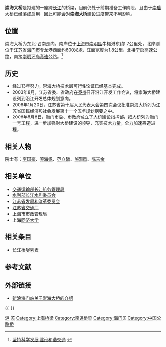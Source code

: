 {{中国大陆未来建设}}
'''崇海大桥'''是拟建的一座跨[[长江|长江]]的桥梁，目前仍处于前期准备工作阶段，且由于[[崇启大桥|崇启大桥]]已经落成启用，因此可能会对'''崇海大桥'''建设进度带来不利影响。

== 位置 ==
崇海大桥为东北-西南走向，南岸位于[[上海市|上海市]][[崇明區|崇明區]]牛棚港东约1.7公里处，北岸则位于[[江苏省|江苏省]][[海门市|海门市]]青龙港西面约600米處，江面宽度为1.8公里。北接[[宁启高速公路|宁启高速公路]]，南接[[崇明环岛高速公路|崇明环岛高速公路]]。<ref>[http://www.jslegal.com/View.php?ID=55572 坚持科学发展 建设和谐交通] {{webarchive|url=https://archive.is/20120904231320/http://www.jslegal.com/View.php?ID=55572 |date=2012-09-04 }}</ref>

== 历史 ==
*经过13年努力，崇海大桥技术层可行性论证已经基本完成。
*2003年8月，江苏省委、省政府在[[泰州|泰州]]召开沿江开发工作会议，将崇海大桥建设列到沿江开发总体规划意向。
*2006年1月20日，江苏省第十届人民代表大会第四次会议批准崇海大桥列为江苏省国民经济和社会发展第十一个五年规划纲要之中。
*2006年5月8日，海门市委、市政府成立了大桥建设指挥部，把大桥列为海门一号工程，进一步加强對大桥建设的领导，充实技术力量，全力加速筹造进程。

== 相关人物 ==
院士有：[[李国豪|李国豪]]、[[项海帆|项海帆]]、[[范立础|范立础]]、[[施雅风|施雅风]]、[[陈吉余|陈吉余]]

== 相关单位 ==
*[[中华人民共和国交通运输部|交通运输部]][[长江航务管理局|长江航务管理局]]
*[[水利部|水利部]][[长江水利委员会|长江水利委员会]]
*[[江苏省发展和改革委员会|江苏省发展和改革委员会]]
*[[江苏省交通厅|江苏省交通厅]]
*[[上海市市政管理局|上海市市政管理局]]
*上海[[同济大学|同济大学]]

==相关条目==
*[[长江桥隧列表|长江桥隧列表]]

== 参考文献 ==
{{Reflist}}

== 外部链接 ==
*[https://web.archive.org/web/20070712080210/http://www.haimen.gov.cn/bridge/ 新浪海门站关于崇海大桥的介绍]

{{-}}
{{上海桥隧}}

[[Category:长江大桥|沪]]
[[Category:长江大桥|苏]]
[[Category:上海桥梁|Category:上海桥梁]]
[[Category:南通桥梁|Category:南通桥梁]]
[[Category:海门区|Category:海门区]]
[[Category:中国公路桥|Category:中国公路桥]]

{{SH-stub}}
{{Jiangsu-stub}}